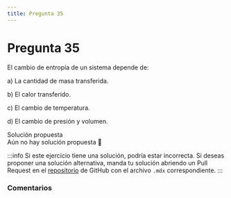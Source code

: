 ```yaml
---
title: Pregunta 35
---
```



# Pregunta 35

<div className="exercise">
El cambio de entropía de un sistema depende de:

a) La cantidad de masa transferida.

b) El calor transferido.

c) El cambio de temperatura.

d) El cambio de presión y volumen.
</div>

<MDXDetails>
<summary>Solución propuesta</summary>

<div className="exercise">
Aún no hay solución propuesta 🥲
</div>

:::info
Si este ejercicio tiene una solución, podría estar incorrecta. Si deseas proponer una solución alternativa, manda tu solución abriendo
un Pull Request en el [repositorio](https://github.com/crow-rojas/apuntes-fundamentals/pulls) de GitHub con el archivo
`.mdx` correspondiente.
:::

</MDXDetails>

### Comentarios

<Disqus
  url="https://crow-rojas.github.io/apuntes-fundamentals/docs/science/thermodynamics/exercises/2017-2/p35"
  identifier="docs/science/thermodynamics/exercises/2017-2/p35"
  title="2017-2 Termodinámica - Pregunta 35"
/>

